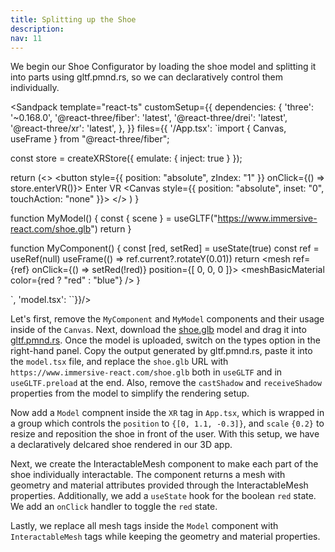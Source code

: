 ```yaml
---
title: Splitting up the Shoe
description:
nav: 11
---
```


We begin our Shoe Configurator by loading the shoe model and splitting it into parts using gltf.pmnd.rs, so we can declaratively control them individually.  

<Sandpack
  template="react-ts"
  customSetup={{
    dependencies: {
      'three': '~0.168.0',
      '@react-three/fiber': 'latest',
      '@react-three/drei': 'latest',
      '@react-three/xr': 'latest',
    },
  }}
  files={{
    '/App.tsx': `import { Canvas, useFrame } from "@react-three/fiber";

const store = createXRStore({ emulate: { inject: true } });

  return (<>
    <button style={{ position: "absolute", zIndex: "1" }} onClick={() => store.enterVR()}>
        Enter VR
    </button>
    <Canvas style={{ position: "absolute", inset: "0", touchAction: "none" }}>
      <XR store={store}>
        <Environment preset="warehouse" />
        <MyComponent />
        <MyModel />
      </XR>
    </Canvas>
    </>
  )
}

function MyModel() {
    const { scene } = useGLTF("https://www.immersive-react.com/shoe.glb")
    return <primitive object={scene} />
}

function MyComponent() {
    const [red, setRed] = useState(true)
    const ref = useRef<Mesh>(null)
    useFrame(() => ref.current?.rotateY(0.01)) 
    return <mesh ref={ref} onClick={() => setRed(!red)} position={[ 0, 0, 0 ]}>
        <boxGeometry/>
        <meshBasicMaterial color={red ? "red" : "blue"} />
    </mesh>
}

`, 'model.tsx': ``}}/>

Let's first, remove the `MyComponent` and `MyModel` components and their usage inside of the `Canvas`. Next, download the <a download href="https://www.immersive-react.com/shoe.glb">shoe.glb</a> model and drag it into [gltf.pmnd.rs](gltf.pmnd.rs). Once the model is uploaded, switch on the types option in the right-hand panel. Copy the output generated by gltf.pmnd.rs, paste it into the `model.tsx` file, and replace the `shoe.glb` URL with `https://www.immersive-react.com/shoe.glb` both in `useGLTF` and in `useGLTF.preload` at the end. Also, remove the `castShadow` and `receiveShadow` properties from the model to simplify the rendering setup.

Now add a `Model` compnent inside the `XR` tag in `App.tsx`, which is wrapped in a group which controls the `position` to `{[0, 1.1, -0.3]}`, and `scale` `{0.2}` to resize and reposition the shoe in front of the user. With this setup, we have a declaratively delcared shoe rendered in our 3D app.


Next, we create the InteractableMesh component to make each part of the shoe individually interactable. The component returns a mesh with geometry and material attributes provided through the InteractableMesh properties. Additionally, we add a `useState` hook for the boolean `red` state. We add an `onClick` handler to toggle the `red` state.

Lastly, we replace all mesh tags inside the `Model` component with `InteractableMesh` tags while keeping the geometry and material properties.

